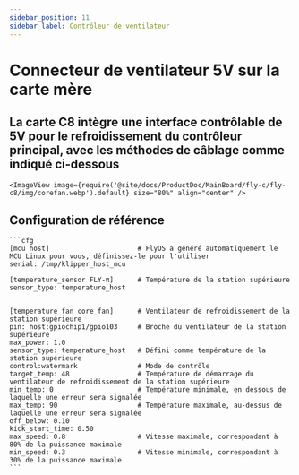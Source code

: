 ```yaml
---
sidebar_position: 11
sidebar_label: Contrôleur de ventilateur
---
```


# Connecteur de ventilateur 5V sur la carte mère

## La carte C8 intègre une interface contrôlable de 5V pour le refroidissement du contrôleur principal, avec les méthodes de câblage comme indiqué ci-dessous

    <ImageView image={require('@site/docs/ProductDoc/MainBoard/fly-c/fly-c8/img/corefan.webp').default} size="80%" align="center" />

## Configuration de référence

    ```cfg
    [mcu host]                      # FlyOS a généré automatiquement le MCU Linux pour vous, définissez-le pour l'utiliser          
    serial: /tmp/klipper_host_mcu 

    [temperature_sensor FLY-π]      # Température de la station supérieure
    sensor_type: temperature_host


    [temperature_fan core_fan]      # Ventilateur de refroidissement de la station supérieure
    pin: host:gpiochip1/gpio103     # Broche du ventilateur de la station supérieure
    max_power: 1.0
    sensor_type: temperature_host   # Défini comme température de la station supérieure
    control:watermark               # Mode de contrôle
    target_temp: 48                 # Température de démarrage du ventilateur de refroidissement de la station supérieure
    min_temp: 0                     # Température minimale, en dessous de laquelle une erreur sera signalée
    max_temp: 90                    # Température maximale, au-dessus de laquelle une erreur sera signalée
    off_below: 0.10
    kick_start_time: 0.50
    max_speed: 0.8                  # Vitesse maximale, correspondant à 80% de la puissance maximale
    min_speed: 0.3                  # Vitesse minimale, correspondant à 30% de la puissance maximale
    ```